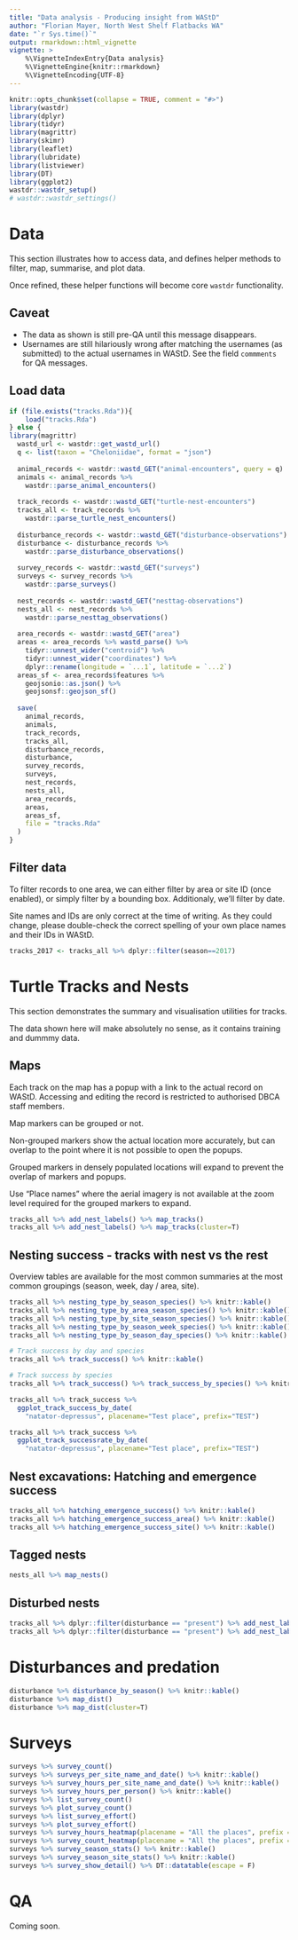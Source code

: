 ```yaml
---
title: "Data analysis - Producing insight from WAStD"
author: "Florian Mayer, North West Shelf Flatbacks WA"
date: "`r Sys.time()`"
output: rmarkdown::html_vignette
vignette: >
    %\VignetteIndexEntry{Data analysis}
    %\VignetteEngine{knitr::rmarkdown}
    %\VignetteEncoding{UTF-8}
---
```

  
```r
knitr::opts_chunk$set(collapse = TRUE, comment = "#>")
library(wastdr)
library(dplyr)
library(tidyr)
library(magrittr)
library(skimr)
library(leaflet)
library(lubridate)
library(listviewer)
library(DT)
library(ggplot2)
wastdr::wastdr_setup()
# wastdr::wastdr_settings()
```
# Data
This section illustrates how to access data, and defines helper methods to 
filter, map, summarise, and plot data.

Once refined, these helper functions will become core `wastdr` functionality.

## Caveat
* The data as shown is still pre-QA until this message disappears.
* Usernames are still hilariously wrong after matching the usernames 
  (as submitted) to the actual usernames in WAStD. See the field `commments` for
  QA messages.

## Load data
```r
if (file.exists("tracks.Rda")){
    load("tracks.Rda")
} else {
library(magrittr)
  wastd_url <- wastdr::get_wastd_url()
  q <- list(taxon = "Cheloniidae", format = "json")
  
  animal_records <- wastdr::wastd_GET("animal-encounters", query = q)
  animals <- animal_records %>%  
    wastdr::parse_animal_encounters()
  
  track_records <- wastdr::wastd_GET("turtle-nest-encounters")
  tracks_all <- track_records %>% 
    wastdr::parse_turtle_nest_encounters()
  
  disturbance_records <- wastdr::wastd_GET("disturbance-observations")
  disturbance <- disturbance_records %>% 
    wastdr::parse_disturbance_observations()
    
  survey_records <- wastdr::wastd_GET("surveys")
  surveys <- survey_records %>% 
    wastdr::parse_surveys() 
  
  nest_records <- wastdr::wastd_GET("nesttag-observations")
  nests_all <- nest_records %>% 
    wastdr::parse_nesttag_observations() 
  
  area_records <- wastdr::wastd_GET("area")
  areas <- area_records %>% wastd_parse() %>% 
    tidyr::unnest_wider("centroid") %>%
    tidyr::unnest_wider("coordinates") %>%
    dplyr::rename(longitude = `...1`, latitude = `...2`)
  areas_sf <- area_records$features %>% 
    geojsonio::as.json() %>% 
    geojsonsf::geojson_sf()
  
  save(
    animal_records,
    animals,
    track_records,
    tracks_all,
    disturbance_records,
    disturbance,
    survey_records,
    surveys,
    nest_records,
    nests_all,
    area_records,
    areas,
    areas_sf,
    file = "tracks.Rda"
  )
}
```

## Filter data
To filter records to one area, we can either filter by area or site ID 
(once enabled), or simply filter by a bounding box. 
Additionaly, we'll filter by date.

Site names and IDs are only correct at the time of writing. As they could change, please
double-check the correct spelling of your own place names and their IDs in WAStD.

```r
tracks_2017 <- tracks_all %>% dplyr::filter(season==2017)
```

# Turtle Tracks and Nests
This section demonstrates the summary and visualisation utilities for tracks.

The data shown here will make absolutely no sense, as it contains training and dummmy data.

## Maps
Each track on the map has a popup with a link to the actual record on WAStD.
Accessing and editing the record is restricted to authorised DBCA staff members.

Map markers can be grouped or not. 

Non-grouped markers show the actual location more accurately, but can overlap to
the point where it is not possible to open the popups. 

Grouped markers in densely populated locations will expand to prevent the overlap of
markers and popups.

Use "Place names" where the aerial imagery is not available at the zoom level required
for the grouped markers to expand.
```r
tracks_all %>% add_nest_labels() %>% map_tracks()
tracks_all %>% add_nest_labels() %>% map_tracks(cluster=T)
```


## Nesting success - tracks with nest vs the rest
Overview tables are available for the most common summaries at the most common
groupings (season, week, day / area, site).

```r
tracks_all %>% nesting_type_by_season_species() %>% knitr::kable()
tracks_all %>% nesting_type_by_area_season_species() %>% knitr::kable()
tracks_all %>% nesting_type_by_site_season_species() %>% knitr::kable()
tracks_all %>% nesting_type_by_season_week_species() %>% knitr::kable()
tracks_all %>% nesting_type_by_season_day_species() %>% knitr::kable()

# Track success by day and species
tracks_all %>% track_success() %>% knitr::kable()

# Track success by species
tracks_all %>% track_success() %>% track_success_by_species() %>% knitr::kable()

tracks_all %>% track_success %>% 
  ggplot_track_success_by_date(
    "natator-depressus", placename="Test place", prefix="TEST")

tracks_all %>% track_success %>% 
  ggplot_track_successrate_by_date(
    "natator-depressus", placename="Test place", prefix="TEST")
```

## Nest excavations: Hatching and emergence success

```r
tracks_all %>% hatching_emergence_success() %>% knitr::kable()
tracks_all %>% hatching_emergence_success_area() %>% knitr::kable()
tracks_all %>% hatching_emergence_success_site() %>% knitr::kable()
```

## Tagged nests
```r
nests_all %>% map_nests()
```


## Disturbed nests
```r
tracks_all %>% dplyr::filter(disturbance == "present") %>% add_nest_labels() %>% map_tracks()
tracks_all %>% dplyr::filter(disturbance == "present") %>% add_nest_labels() %>% map_tracks(cluster=T)
```


# Disturbances and predation
```r
disturbance %>% disturbance_by_season() %>% knitr::kable()
disturbance %>% map_dist()
disturbance %>% map_dist(cluster=T)
```


# Surveys
```r
surveys %>% survey_count()
surveys %>% surveys_per_site_name_and_date() %>% knitr::kable()
surveys %>% survey_hours_per_site_name_and_date() %>% knitr::kable()
surveys %>% survey_hours_per_person() %>% knitr::kable()
surveys %>% list_survey_count()
surveys %>% plot_survey_count()
surveys %>% list_survey_effort()
surveys %>% plot_survey_effort()
surveys %>% survey_hours_heatmap(placename = "All the places", prefix = "TEST")
surveys %>% survey_count_heatmap(placename = "All the places", prefix = "TEST")
surveys %>% survey_season_stats() %>% knitr::kable()
surveys %>% survey_season_site_stats() %>% knitr::kable()
surveys %>% survey_show_detail() %>% DT::datatable(escape = F)
```

# QA

Coming soon.
